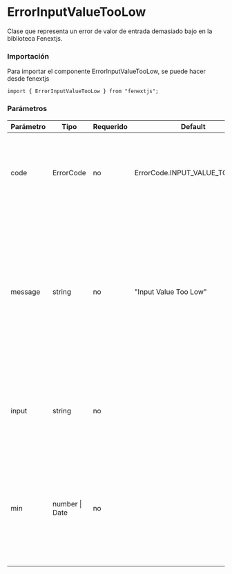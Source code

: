 # ErrorInputValueTooLow

Clase que representa un error de valor de entrada demasiado bajo en la biblioteca Fenextjs.

### Importación

Para importar el componente ErrorInputValueTooLow, se puede hacer desde fenextjs

```tsx copy
import { ErrorInputValueTooLow } from "fenextjs";
```

### Parámetros

| Parámetro | Tipo           | Requerido | Default                       | Descripcion                                                                                                                                                                           |
| --------- | -------------- | --------- | ----------------------------- | ------------------------------------------------------------------------------------------------------------------------------------------------------------------------------------- |
| code      | ErrorCode      | no        | ErrorCode.INPUT_VALUE_TOO_LOW | Código de error específico que indica que el valor de la entrada es demasiado bajo.                                                                                                   |
| message   | string         | no        | "Input Value Too Low"         | Mensaje de error que describe la naturaleza del error cuando el valor de la entrada es inferior al valor mínimo permitido. Si se proporciona un valor mínimo, el mensaje lo incluirá. |
| input     | string         | no        |                               | Texto opcional que proporciona información sobre la entrada que causó el error.                                                                                                       |
| min       | number \| Date | no        |                               | Valor opcional que especifica el valor mínimo permitido para la entrada. El mensaje incluirá este valor si se proporciona.                                                            |
